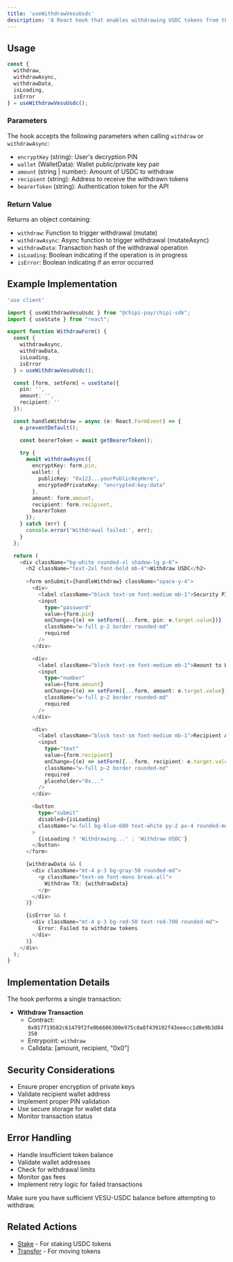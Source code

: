 ```yaml
---
title: 'useWithdrawVesuUsdc'
description: 'A React hook that enables withdrawing USDC tokens from the VESU protocol. This hook handles the withdrawal transaction to transfer tokens from the VESU contract to a specified recipient.'
---
```


## Usage

```typescript
const { 
  withdraw, 
  withdrawAsync, 
  withdrawData, 
  isLoading, 
  isError 
} = useWithdrawVesuUsdc();
```

### Parameters

The hook accepts the following parameters when calling `withdraw` or `withdrawAsync`:

- `encryptKey` (string): User's decryption PIN
- `wallet` (WalletData): Wallet public/private key pair
- `amount` (string | number): Amount of USDC to withdraw
- `recipient` (string): Address to receive the withdrawn tokens
- `bearerToken` (string): Authentication token for the API

### Return Value

Returns an object containing:

- `withdraw`: Function to trigger withdrawal (mutate)
- `withdrawAsync`: Async function to trigger withdrawal (mutateAsync)
- `withdrawData`: Transaction hash of the withdrawal operation
- `isLoading`: Boolean indicating if the operation is in progress
- `isError`: Boolean indicating if an error occurred

## Example Implementation

```typescript
'use client'

import { useWithdrawVesuUsdc } from "@chipi-pay/chipi-sdk";
import { useState } from "react";

export function WithdrawForm() {
  const { 
    withdrawAsync, 
    withdrawData, 
    isLoading, 
    isError 
  } = useWithdrawVesuUsdc();

  const [form, setForm] = useState({
    pin: '',
    amount: '',
    recipient: ''
  });

  const handleWithdraw = async (e: React.FormEvent) => {
    e.preventDefault();

    const bearerToken = await getBearerToken();

    try {
      await withdrawAsync({
        encryptKey: form.pin,
        wallet: {
          publicKey: "0x123...yourPublicKeyHere",
          encryptedPrivateKey: "encrypted:key:data"
        },
        amount: form.amount,
        recipient: form.recipient,
        bearerToken
      });
    } catch (err) {
      console.error('Withdrawal failed:', err);
    }
  };

  return (
    <div className="bg-white rounded-xl shadow-lg p-6">
      <h2 className="text-2xl font-bold mb-4">Withdraw USDC</h2>
      
      <form onSubmit={handleWithdraw} className="space-y-4">
        <div>
          <label className="block text-sm font-medium mb-1">Security PIN</label>
          <input
            type="password"
            value={form.pin}
            onChange={(e) => setForm({...form, pin: e.target.value})}
            className="w-full p-2 border rounded-md"
            required
          />
        </div>

        <div>
          <label className="block text-sm font-medium mb-1">Amount to Withdraw</label>
          <input
            type="number"
            value={form.amount}
            onChange={(e) => setForm({...form, amount: e.target.value})}
            className="w-full p-2 border rounded-md"
            required
          />
        </div>

        <div>
          <label className="block text-sm font-medium mb-1">Recipient Address</label>
          <input
            type="text"
            value={form.recipient}
            onChange={(e) => setForm({...form, recipient: e.target.value})}
            className="w-full p-2 border rounded-md"
            required
            placeholder="0x..."
          />
        </div>

        <button 
          type="submit" 
          disabled={isLoading}
          className="w-full bg-blue-600 text-white py-2 px-4 rounded-md hover:bg-blue-700 disabled:bg-gray-400"
        >
          {isLoading ? 'Withdrawing...' : 'Withdraw USDC'}
        </button>
      </form>

      {withdrawData && (
        <div className="mt-4 p-3 bg-gray-50 rounded-md">
          <p className="text-sm font-mono break-all">
            Withdraw TX: {withdrawData}
          </p>
        </div>
      )}

      {isError && (
        <div className="mt-4 p-3 bg-red-50 text-red-700 rounded-md">
          Error: Failed to withdraw tokens
        </div>
      )}
    </div>
  );
}
```

## Implementation Details

The hook performs a single transaction:

- **Withdraw Transaction**
  - Contract: `0x017f19582c61479f2fe0b6606300e975c0a8f439102f43eeecc1d0e9b3d84350`
  - Entrypoint: `withdraw`
  - Calldata: [amount, recipient, "0x0"]

## Security Considerations

- Ensure proper encryption of private keys
- Validate recipient wallet address
- Implement proper PIN validation
- Use secure storage for wallet data
- Monitor transaction status

## Error Handling

- Handle insufficient token balance
- Validate wallet addresses
- Check for withdrawal limits
- Monitor gas fees
- Implement retry logic for failed transactions

<Warning>
  Make sure you have sufficient VESU-USDC balance before attempting to withdraw.
</Warning>

## Related Actions

- [Stake](/api-reference/hooks/use-stake-vesu-usdc) - For staking USDC tokens
- [Transfer](/api-reference/hooks/use-transfer) - For moving tokens 